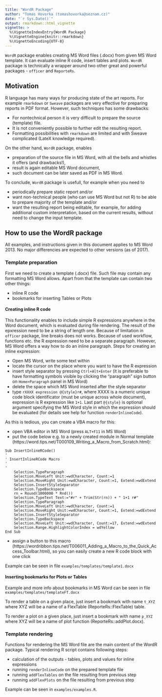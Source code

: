 ---
title: "WordR Package"
author: "Tomas Hovorka (tomashovorka@seznam.cz)"
date: "`r Sys.Date()`"
output: rmarkdown::html_vignette
vignette: >
  %\VignetteIndexEntry{WordR Package}
  %\VignetteEngine{knitr::rmarkdown}
  %\VignetteEncoding{UTF-8}
---

`WordR` package enables creating MS Word files (.docx) from given MS Word template. It can evaluate inline R code, insert tables and plots. `WordR` package is technically a wrapper around two other great and powerful packages - `officer` and `ReporteRs`.

## Motivation

R language has many ways for producing state of the art reports. For example `rmarkdown` or `Sweave` packages are very effective for preparing reports in PDF format. However, such techniques has some drawbacks:

- For nontechnical person it is very difficult to prepare the source (template) file.
- It is not conveniently possible to further edit the resulting report.
- Formatting possibilities with `rmarkdown` are limited and with Sweave complicated (LateX knowledge required).

On the other hand, `WordR` package, enables

- preparation of the source file in MS Word, with all the bells and whistles it offers (and drawbacks!),
- result is again editable MS Word document,
- such document can be later saved as PDF in MS Word.

To conclude, `WordR` package is usefull, for example when you need to 

- periodically prepare static report and/or 
- want non-technical people (who can use MS Word but not R) to be able to prepare majority of the template and/or
- want the resulting report being editable, for example, for adding additional custom interpretation, based on the current results, without need to change the input template.

## How to use the WordR package

All examples, and instructions given in this document applies to MS Word 2013. No major differencies are expected to other versions (as of 2017).

### Template preparation
First we need to create a template (.docx) file. Such file may contain any formatting MS Word allows. Apart from that the template can contain two other things:

- inline R code
- bookmarks for inserting Tables or Plots

#### Creating inline R code
This functionality enables to include simple R expressions anywhere in the Word document, which is evaluated during file rendering. The result of the epxression need to be a string of length one. Because of limitation in `officer` package, line breaks does not works. Because of used workflow, functions etc. the R expression need to be a separate paragraph. However, MS Word offers a way how to do an inline paragraph.
Steps for creating an inline expression:

- Open MS Word, write some text within
- locate the cursor on the place where you want to have the R expression
- insert style separator by pressing `Ctrl+Alt+Enter` (it is preferable to have formatting symbols visible by clicking the "paragraph" sign button on `Home>Paragraph` panel in MS Word)
- delete the space which MS Word inserted after the style separator
- type `rXXXX expression @{style}r#`, where XXXX is a numeric unique code block identificator (must be unique across whole document), expression is R expression like `1+1`. Last part `@{style}` is optional argument specifying the MS Word style in which the expression should be evaluated (for details see help for function `renderInlineCode`).

As this is tedious, you can create a VBA macro for this:

- open VBA editor in MS Word (press `ALT+F11` in MS Word)
- put the code below e.g. to a newly created module in Normal template (https://word.tips.net/T000109_Writing_a_Macro_from_Scratch.html):
```
Sub InsertInlineRCode()
'
' InsertInlineRCode Macro
'
'
    Selection.TypeParagraph
    Selection.MoveLeft Unit:=wdCharacter, Count:=1
    Selection.MoveRight Unit:=wdCharacter, Count:=1, Extend:=wdExtend
    Selection.InsertStyleSeparator
    Selection.TypeBackspace
    rn = Round(1000000 * Rnd())
    Selection.TypeText Text:="#r" + Trim(Str(rn)) + " 1+1 r#"
    Selection.TypeParagraph
    Selection.MoveLeft Unit:=wdCharacter, Count:=1
    Selection.MoveRight Unit:=wdCharacter, Count:=1, Extend:=wdExtend
    Selection.InsertStyleSeparator
    Selection.TypeBackspace
    Selection.MoveLeft Unit:=wdCharacter, Count:=17, Extend:=wdExtend
    Selection.Range.HighlightColorIndex = wdYellow
End Sub
```
- assign a button to this macro (https://wordribbon.tips.net/T006011_Adding_a_Macro_to_the_Quick_Access_Toolbar.html), so you can easily create a new R code block with one click

Example can be seen in file `examples/templates/template1.docx`

#### Inserting bookmarks for Plots or Tables

Example and more info about bookmarks in MS Word can be seen in file `examples/templates/templateFT.docx`

To render a table on a given place, just insert a bookmark with name `t_XYZ` where XYZ will be a name of a FlexTable (ReporteRs::FlexTable) table.


To render a plot on a given place, just insert a bookmark with name `p_XYZ` where XYZ will be a name of plot function (ReporteRs::addPlot.docx).



### Template rendering

Functions for rendering the MS Word file are the main content of the WordR package. Typical rendering R script contains following steps:

- calculation of the outputs - tables, plots and values for inline expressions
- running `renderInlineCode` on the prepared template file
- running `addFlexTables` on the file resulting from previous step
- running `addFlexPlots` on the file resulting from previous step

Example can be seen in `examples/examples.R`.


